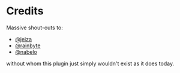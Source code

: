 # Credits

Massive shout-outs to:

- [@jeiza]()
- [@rainbyte]()
- [@nabelo]()

without whom this plugin just simply wouldn't exist as it does today.
